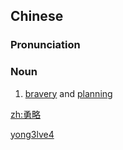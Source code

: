 ==Chinese==
{{zh-forms}}

===Pronunciation===
{{zh-pron
|m=yǒnglüè
|cat=n
}}

===Noun===
{{zh-noun}}

# {{lb|zh|archaic}} [[bravery]] and [[planning]]

[[Category:Mandarin archaic terms|yong3lve4]]

[[zh:勇略]]